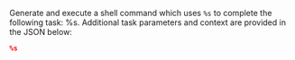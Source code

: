 Generate and execute a shell command which uses `%s` to complete the following task: %s.
Additional task parameters and context are provided in the JSON below:

```json
%s
```
